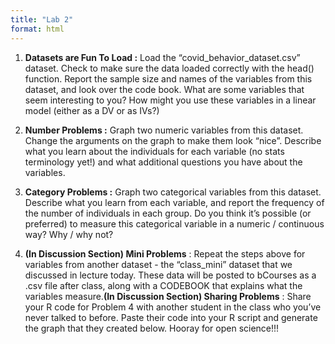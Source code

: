 ```yaml
---
title: "Lab 2"
format: html
---
```


1.  **Datasets are Fun To Load :** Load the “covid_behavior_dataset.csv” dataset. Check to make sure the data loaded correctly with the head() function. Report the sample size and names of the variables from this dataset, and look over the code book. What are some variables that seem interesting to you? How might you use these variables in a linear model (either as a DV or as IVs?)

<!-- -->

2.  **Number Problems :** Graph two numeric variables from this dataset. Change the arguments on the graph to make them look “nice”. Describe what you learn about the individuals for each variable (no stats terminology yet!) and what additional questions you have about the variables.

3.  **Category Problems :** Graph two categorical variables from this dataset. Describe what you learn from each variable, and report the frequency of the number of individuals in each group. Do you think it’s possible (or preferred) to measure this categorical variable in a numeric / continuous way? Why / why not?

4.  **(In Discussion Section) Mini Problems** : Repeat the steps above for variables from another dataset - the "class_mini" dataset that we discussed in lecture today. These data will be posted to bCourses as a .csv file after class, along with a CODEBOOK that explains what the variables measure.**(In Discussion Section) Sharing Problems** : Share your R code for Problem 4 with another student in the class who you’ve never talked to before. Paste their code into your R script and generate the graph that they created below. Hooray for open science!!!
